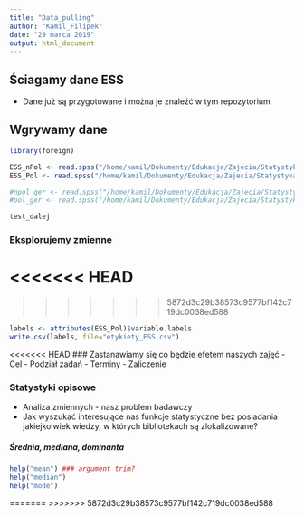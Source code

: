 ```yaml
---
title: "Data_pulling"
author: "Kamil_Filipek"
date: "29 marca 2019"
output: html_document
---
```


## Ściagamy dane ESS
- Dane już są przygotowane i można je znaleźć w tym repozytorium

## Wgrywamy dane
```r
library(foreign)

ESS_nPol <- read.spss("/home/kamil/Dokumenty/Edukacja/Zajecia/Statystyka_wprowadzenie/CG_stats/ESS8PL.sav", use.value.labels = F, to.data.frame = T) ## pełne etykiety
ESS_Pol <- read.spss("/home/kamil/Dokumenty/Edukacja/Zajecia/Statystyka_wprowadzenie/CG_stats/ESS8PL.sav", use.value.labels = T, to.data.frame = T) ##bez etykiet

#npol_ger <- read.spss("/home/kamil/Dokumenty/Edukacja/Zajecia/Statystyka_wprowadzenie/CG_stats/polger.sav", use.value.labels = F, to.data.frame = T) ## pełne etykiety
#pol_ger <- read.spss("/home/kamil/Dokumenty/Edukacja/Zajecia/Statystyka_wprowadzenie/CG_stats/polger.sav", use.value.labels = T, to.data.frame = T)

test_dalej
```

### Eksplorujemy zmienne

<<<<<<< HEAD
=======

>>>>>>> 5872d3c29b38573c9577bf142c719dc0038ed588
```r
labels <- attributes(ESS_Pol)$variable.labels
write.csv(labels, file="etykiety_ESS.csv")

```

<<<<<<< HEAD
### Zastanawiamy się co będzie efetem naszych zajęć
- Cel
- Podział zadań
- Terminy
- Zaliczenie


### Statystyki opisowe
- Analiza zmiennych - nasz problem badawczy
- Jak wyszukać interesujące nas funkcje statystyczne bez posiadania jakiejkolwiek wiedzy, w których bibliotekach są zlokalizowane?

##### Średnia, mediana, dominanta
```r
help("mean") ### argument trim?
help("median")
help("mode")
```




=======
>>>>>>> 5872d3c29b38573c9577bf142c719dc0038ed588
